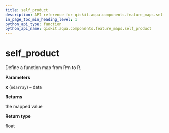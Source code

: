 ```yaml
---
title: self_product
description: API reference for qiskit.aqua.components.feature_maps.self_product
in_page_toc_min_heading_level: 1
python_api_type: function
python_api_name: qiskit.aqua.components.feature_maps.self_product
---
```


# self\_product

<Function id="qiskit.aqua.components.feature_maps.self_product" name="self_product" isDedicatedPage={true} github="https://github.com/qiskit-community/qiskit-aqua/tree/stable/0.7/qiskit/aqua/components/feature_maps/data_mapping.py" signature="self_product(x)">
  Define a function map from R^n to R.

  **Parameters**

  **x** (`ndarray`) – data

  **Returns**

  the mapped value

  **Return type**

  float
</Function>

